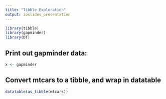 ```yaml
---
title: "Tibble Exploration"
output: ioslides_presentation
---
```



```r
library(tibble)
library(gapminder)
library(DT)
```


## Print out gapminder data:

```r
x <- gapminder
```

<!--This is a comment -->

## Convert mtcars to a tibble, and wrap in datatable

```r
datatable(as_tibble(mtcars))
```



